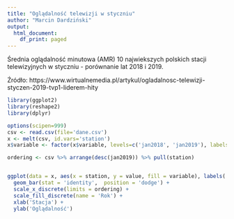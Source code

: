 ```yaml
---
title: "Oglądalność telewizji w styczniu"
author: "Marcin Dardziński"
output:
  html_document:
    df_print: paged
---
```


Średnia oglądalność minutowa (AMR) 10 najwiekszych polskich stacji telewizyjnych w styczniu - porównanie lat 2018 i 2019.


Źródło: https://www.wirtualnemedia.pl/artykul/ogladalnosc-telewizji-styczen-2019-tvp1-liderem-hity

```r
library(ggplot2)
library(reshape2)
library(dplyr)

options(scipen=999)
csv <- read.csv(file='dane.csv')
x <- melt(csv, id.vars='station')
x$variable <- factor(x$variable, levels=c('jan2018', 'jan2019'), labels=c('2018', '2019'))

ordering <- csv %>% arrange(desc(jan2019)) %>% pull(station)


ggplot(data = x, aes(x = station, y = value, fill = variable), labels('Rok 2018', 'Rok 2019')) +
  geom_bar(stat = 'identity',  position = 'dodge') +
  scale_x_discrete(limits = ordering) +
  scale_fill_discrete(name = 'Rok') +
  xlab('Stacja') + 
  ylab('Oglądalność')
```
